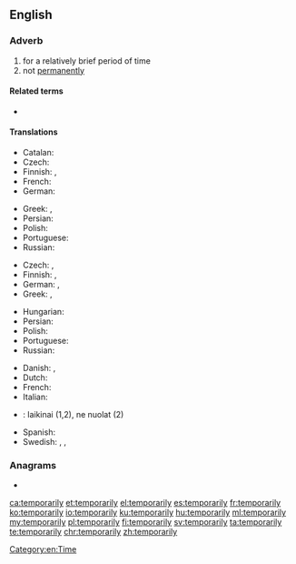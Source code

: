 ==English==

===Adverb===
{{en-adv|-}}

# for a relatively brief period of time
# not [[permanently]]

====Related terms====
* {{l|en|temporary}}

====Translations====
{{trans-top|for a relatively brief period of time}}
* Catalan: {{t|ca|temporalment}}
* Czech: {{t+|cs|dočasně}}
* Finnish: {{t|fi|väliaikaisesti}}, {{t|fi|tilapäisesti}}
* French: {{t+|fr|temporairement}}
* German: {{t+|de|vorübergehend}}
{{trans-mid}}
* Greek: {{t+|el|προσωρινά}}, {{t+|el|πρόσκαιρα}}
* Persian: {{t+|fa|موقتا|tr=movaqqatan|alt=موقتاً|sc=fa-Arab}}
* Polish: {{t|pl|tymczasowo}}
* Portuguese: {{t|pt|temporariamente}}
* Russian: {{t+|ru|вре́менно}}
{{trans-bottom}}

{{trans-top|not permanently}}
* Czech: {{t|cs|přechodně}}, {{t|cs|provizorně}}
* Finnish: {{t|fi|väliaikaisesti}}, {{t|fi|tilapäisesti}}
* German: {{t+|de|temporär}}, {{t+|de|zeitweise}}
* Greek: {{t+|el|προσωρινά}}, {{t+|el|πρόσκαιρα}}
{{trans-mid}}
* Hungarian: {{t|hu|nem véglegesen}}
* Persian: {{t+|fa|موقتا|tr=movaqqatan|alt=موقتاً|sc=fa-Arab}}
* Polish: {{t|pl|prowizorycznie}}
* Portuguese: {{t|pt|temporariamente}}
* Russian: {{t+|ru|вре́менно}}
{{trans-bottom}}

{{checktrans-top}}
* Danish: {{t-check|da|midlertidigt}}, {{t-check|da|foreløbigt}}
* Dutch: {{t-check|nl|tijdelijk}}
* French: {{t-check|fr|temporairement}}
* Italian: {{t-check|it|temporaneamente}}
{{trans-mid}}
* {{ttbc|lt}}: laikinai (1,2), ne nuolat (2)
* Spanish: {{t-check|es|temporalmente}}
* Swedish: {{t-check|sv|temporärt}}, {{t-check|sv|tillfälligt}}, {{t-check|sv|för tillfället}}
{{trans-bottom}}

===Anagrams===
* {{l|en|polarimetry}}

[[Category:en:Time]]

[[ca:temporarily]]
[[et:temporarily]]
[[el:temporarily]]
[[es:temporarily]]
[[fr:temporarily]]
[[ko:temporarily]]
[[io:temporarily]]
[[ku:temporarily]]
[[hu:temporarily]]
[[ml:temporarily]]
[[my:temporarily]]
[[pl:temporarily]]
[[fi:temporarily]]
[[sv:temporarily]]
[[ta:temporarily]]
[[te:temporarily]]
[[chr:temporarily]]
[[zh:temporarily]]